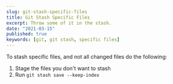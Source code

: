 ```yaml
---
slug: git-stash-specific-files
title: Git Stash Specific Files
excerpt: Throw some of it in the stash.
date: "2021-03-15"
published: true
keywords: [git, git stash, specific files]
---
```


To stash specific files, and not all changed files do the following:

1. Stage the files you don't want to stash
2. Run `git stash save --keep-index`
